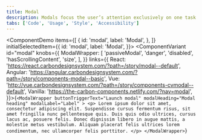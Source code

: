 ```yaml
---
title: Modal
description: Modals focus the user’s attention exclusively on one task or piece of information via a window that sits on top of the page content.
tabs: ['Code', 'Usage', 'Style', 'Accessibility']
---
```


<ComponentDemo
  items={[
    {
      id: 'modal',
      label: 'Modal',
    },
  ]}
  initialSelectedItem={{
    id: 'modal',
    label: 'Modal',
  }}>
  <ComponentVariant
    id="modal"
    knobs={{
      ModalWrapper: [
        'passiveModal',
        'danger',
        'disabled',
        'hasScrollingContent',
        'size',
      ],
    }}
    links={{
      React: 'https://react.carbondesignsystem.com/?path=/story/modal--default',
      Angular:
        'https://angular.carbondesignsystem.com/?path=/story/components-modal--basic',
      Vue:
        'http://vue.carbondesignsystem.com/?path=/story/components-cvmodal--default',
      Vanilla: 'https://the-carbon-components.netlify.com/?nav=modal',
    }}>{`
    <ModalWrapper
      buttonTriggerText="Launch modal"
      modalHeading="Modal heading"
      modalLabel="Label"
    >
      <p> Lorem ipsum dolor sit amet, consectetur adipiscing elit. Suspendisse cursus fermentum risus, sit amet fringilla nunc pellentesque quis. Duis quis odio ultrices, cursus lacus ac, posuere felis. Donec dignissim libero in augue mattis, a molestie metus vestibulum. Aliquam placerat felis ultrices lorem condimentum, nec ullamcorper felis porttitor. </p>
    </ModalWrapper>
`}</ComponentVariant>
</ComponentDemo>
